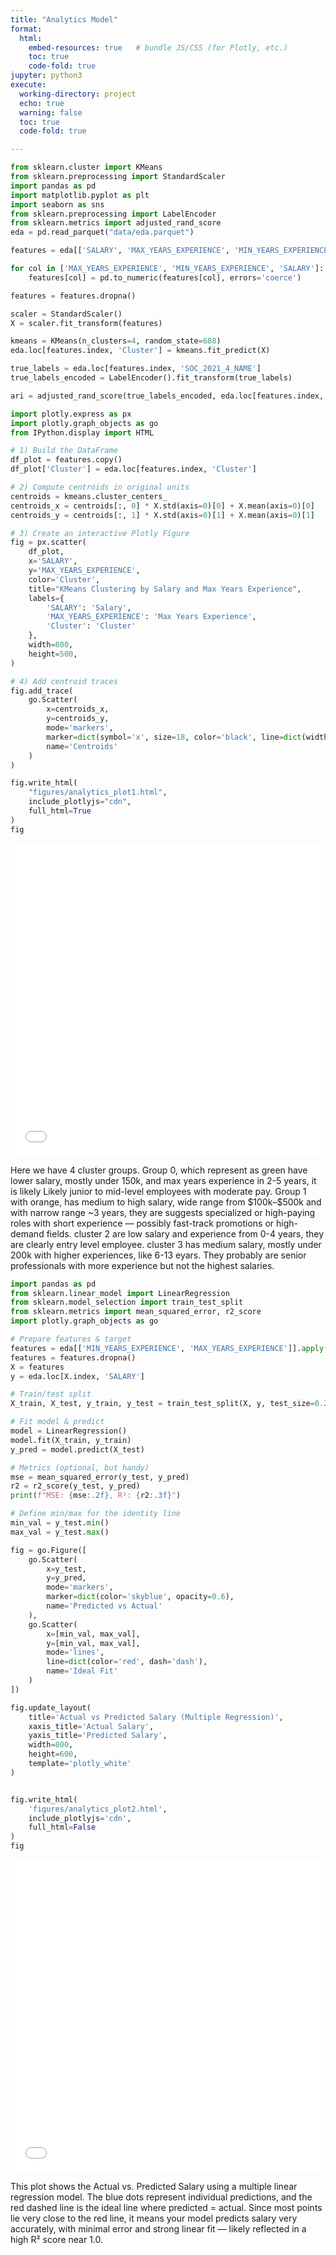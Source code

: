 ```yaml
---
title: "Analytics Model"
format:
  html:
    embed-resources: true   # bundle JS/CSS (for Plotly, etc.)
    toc: true
    code-fold: true
jupyter: python3
execute:
  working-directory: project
  echo: true
  warning: false
  toc: true
  code-fold: true

---
```



```python
from sklearn.cluster import KMeans
from sklearn.preprocessing import StandardScaler
import pandas as pd
import matplotlib.pyplot as plt
import seaborn as sns
from sklearn.preprocessing import LabelEncoder
from sklearn.metrics import adjusted_rand_score
eda = pd.read_parquet("data/eda.parquet")
```

```python

features = eda[['SALARY', 'MAX_YEARS_EXPERIENCE', 'MIN_YEARS_EXPERIENCE']].copy()

for col in ['MAX_YEARS_EXPERIENCE', 'MIN_YEARS_EXPERIENCE', 'SALARY']:
    features[col] = pd.to_numeric(features[col], errors='coerce')

features = features.dropna()

scaler = StandardScaler()
X = scaler.fit_transform(features)

kmeans = KMeans(n_clusters=4, random_state=688)
eda.loc[features.index, 'Cluster'] = kmeans.fit_predict(X)

true_labels = eda.loc[features.index, 'SOC_2021_4_NAME']
true_labels_encoded = LabelEncoder().fit_transform(true_labels)

ari = adjusted_rand_score(true_labels_encoded, eda.loc[features.index, 'Cluster'])
```

```python
import plotly.express as px
import plotly.graph_objects as go
from IPython.display import HTML

# 1) Build the DataFrame
df_plot = features.copy()
df_plot['Cluster'] = eda.loc[features.index, 'Cluster']

# 2) Compute centroids in original units
centroids = kmeans.cluster_centers_
centroids_x = centroids[:, 0] * X.std(axis=0)[0] + X.mean(axis=0)[0]
centroids_y = centroids[:, 1] * X.std(axis=0)[1] + X.mean(axis=0)[1]

# 3) Create an interactive Plotly Figure
fig = px.scatter(
    df_plot,
    x='SALARY',
    y='MAX_YEARS_EXPERIENCE',
    color='Cluster',
    title="KMeans Clustering by Salary and Max Years Experience",
    labels={
        'SALARY': 'Salary',
        'MAX_YEARS_EXPERIENCE': 'Max Years Experience',
        'Cluster': 'Cluster'
    },
    width=800,
    height=500,
)

# 4) Add centroid traces
fig.add_trace(
    go.Scatter(
        x=centroids_x,
        y=centroids_y,
        mode='markers',
        marker=dict(symbol='x', size=18, color='black', line=dict(width=2, color='white')),
        name='Centroids'
    )
)

fig.write_html(
    "figures/analytics_plot1.html",
    include_plotlyjs="cdn",
    full_html=True
)
fig
```
<iframe
  src="/figures/analytics_plot1.html"
  width="100%"
  height="500"
  style="border:none;"
></iframe>

Here we have 4 cluster groups. Group 0, which represent as green have lower salary, mostly under 150k, and max years experience in 2-5 years, it is likely Likely junior to mid-level employees with moderate pay. Group 1 with orange, has medium to high salary, wide range from $100k–$500k and with narrow range ~3 years, they are suggests specialized or high-paying roles with short experience — possibly fast-track promotions or high-demand fields. cluster 2 are low salary and experience from 0-4 years, they are clearly entry level employee. cluster 3 has medium salary, mostly under 200k with higher experiences, like 6-13 eyars. They probably are senior professionals with more experience but not the highest salaries. 

```python
import pandas as pd
from sklearn.linear_model import LinearRegression
from sklearn.model_selection import train_test_split
from sklearn.metrics import mean_squared_error, r2_score
import plotly.graph_objects as go

# Prepare features & target
features = eda[['MIN_YEARS_EXPERIENCE', 'MAX_YEARS_EXPERIENCE']].apply(pd.to_numeric, errors='coerce')
features = features.dropna()
X = features
y = eda.loc[X.index, 'SALARY']

# Train/test split
X_train, X_test, y_train, y_test = train_test_split(X, y, test_size=0.2, random_state=688)

# Fit model & predict
model = LinearRegression()
model.fit(X_train, y_train)
y_pred = model.predict(X_test)

# Metrics (optional, but handy)
mse = mean_squared_error(y_test, y_pred)
r2 = r2_score(y_test, y_pred)
print(f"MSE: {mse:.2f}, R²: {r2:.3f}")

# Define min/max for the identity line
min_val = y_test.min()
max_val = y_test.max()
```

```python
fig = go.Figure([
    go.Scatter(
        x=y_test,
        y=y_pred,
        mode='markers',
        marker=dict(color='skyblue', opacity=0.6),
        name='Predicted vs Actual'
    ),
    go.Scatter(
        x=[min_val, max_val],
        y=[min_val, max_val],
        mode='lines',
        line=dict(color='red', dash='dash'),
        name='Ideal Fit'
    )
])

fig.update_layout(
    title='Actual vs Predicted Salary (Multiple Regression)',
    xaxis_title='Actual Salary',
    yaxis_title='Predicted Salary',
    width=800,
    height=600,
    template='plotly_white'
)


fig.write_html(
    'figures/analytics_plot2.html',
    include_plotlyjs='cdn',
    full_html=False
)
fig
```
<iframe
  src="/figures/analytics_plot2.html"
  width="100%"
  height="500"
  style="border:none;"
></iframe>

This plot shows the Actual vs. Predicted Salary using a multiple linear regression model. The blue dots represent individual predictions, and the red dashed line is the ideal line where predicted = actual. Since most points lie very close to the red line, it means your model predicts salary very accurately, with minimal error and strong linear fit — likely reflected in a high R² score near 1.0.

